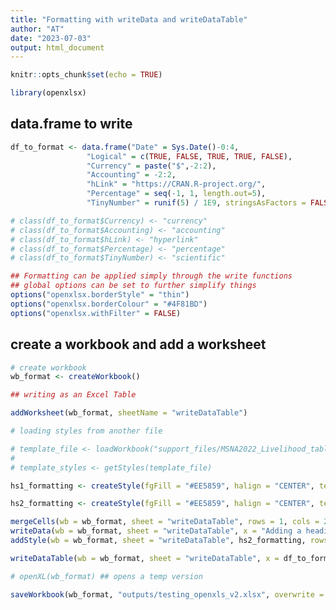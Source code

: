 ```yaml
---
title: "Formatting with writeData and writeDataTable"
author: "AT"
date: "2023-07-03"
output: html_document
---
```


```r
knitr::opts_chunk$set(echo = TRUE)

library(openxlsx)
```

## data.frame to write

```r
df_to_format <- data.frame("Date" = Sys.Date()-0:4,
                 "Logical" = c(TRUE, FALSE, TRUE, TRUE, FALSE),
                 "Currency" = paste("$",-2:2),
                 "Accounting" = -2:2,
                 "hLink" = "https://CRAN.R-project.org/", 
                 "Percentage" = seq(-1, 1, length.out=5),
                 "TinyNumber" = runif(5) / 1E9, stringsAsFactors = FALSE)

# class(df_to_format$Currency) <- "currency"
# class(df_to_format$Accounting) <- "accounting"
# class(df_to_format$hLink) <- "hyperlink"
# class(df_to_format$Percentage) <- "percentage"
# class(df_to_format$TinyNumber) <- "scientific"

## Formatting can be applied simply through the write functions
## global options can be set to further simplify things
options("openxlsx.borderStyle" = "thin")
options("openxlsx.borderColour" = "#4F81BD")
options("openxlsx.withFilter" = FALSE)
```


## create a workbook and add a worksheet

```r
# create workbook
wb_format <- createWorkbook()

## writing as an Excel Table

addWorksheet(wb_format, sheetName = "writeDataTable")

# loading styles from another file

# template_file <- loadWorkbook("support_files/MSNA2022_Livelihood_tables.xlsx")
# 
# template_styles <- getStyles(template_file)

hs1_formatting <- createStyle(fgFill = "#EE5859", halign = "CENTER", textDecoration = "Bold", border = "Bottom", fontColour = "white")

hs2_formatting <- createStyle(fgFill = "#EE5859", halign = "CENTER", textDecoration = "Bold", fontColour = "white", fontSize = 16, wrapText = T, valign = "top")

mergeCells(wb = wb_format, sheet = "writeDataTable", rows = 1, cols = 2:7)
writeData(wb = wb_format, sheet = "writeDataTable", x = "Adding a heading", startRow = 1, startCol = 2)
addStyle(wb = wb_format, sheet = "writeDataTable", hs2_formatting, rows = 1, cols = 2:7, gridExpand = TRUE)

writeDataTable(wb = wb_format, sheet = "writeDataTable", x = df_to_format, startRow = 4, startCol = 2, tableStyle = "TableStyleLight9", headerStyle = hs1_formatting)

# openXL(wb_format) ## opens a temp version

saveWorkbook(wb_format, "outputs/testing_openxls_v2.xlsx", overwrite = TRUE)
```



